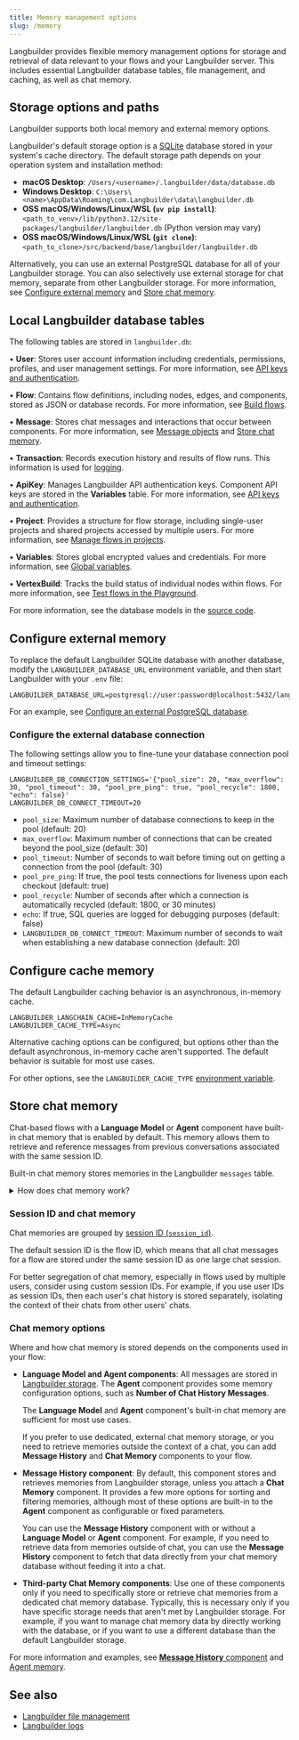 ```yaml
---
title: Memory management options
slug: /memory
---
```


Langbuilder provides flexible memory management options for storage and retrieval of data relevant to your flows and your Langbuilder server.
This includes essential Langbuilder database tables, file management, and caching, as well as chat memory.

## Storage options and paths

Langbuilder supports both local memory and external memory options.

Langbuilder's default storage option is a [SQLite](https://www.sqlite.org/) database stored in your system's cache directory.
The default storage path depends on your operation system and installation method:

- **macOS Desktop**: `/Users/<username>/.langbuilder/data/database.db`
- **Windows Desktop**: `C:\Users\<name>\AppData\Roaming\com.Langbuilder\data\langbuilder.db`
- **OSS macOS/Windows/Linux/WSL (`uv pip install`)**: `<path_to_venv>/lib/python3.12/site-packages/langbuilder/langbuilder.db` (Python version may vary)
- **OSS macOS/Windows/Linux/WSL (`git clone`)**: `<path_to_clone>/src/backend/base/langbuilder/langbuilder.db`

Alternatively, you can use an external PostgreSQL database for all of your Langbuilder storage.
You can also selectively use external storage for chat memory, separate from other Langbuilder storage.
For more information, see [Configure external memory](#configure-external-memory) and [Store chat memory](#store-chat-memory).

## Local Langbuilder database tables

The following tables are stored in `langbuilder.db`:

• **User**: Stores user account information including credentials, permissions, profiles, and user management settings. For more information, see [API keys and authentication](/api-keys-and-authentication).

• **Flow**: Contains flow definitions, including nodes, edges, and components, stored as JSON or database records. For more information, see [Build flows](/concepts-flows).

• **Message**: Stores chat messages and interactions that occur between components. For more information, see [Message objects](/data-types#message) and [Store chat memory](#store-chat-memory).

• **Transaction**: Records execution history and results of flow runs. This information is used for [logging](/logging).

• **ApiKey**: Manages Langbuilder API authentication keys. Component API keys are stored in the **Variables** table. For more information, see [API keys and authentication](/api-keys-and-authentication).

• **Project**: Provides a structure for flow storage, including single-user projects and shared projects accessed by multiple users. For more information, see [Manage flows in projects](/concepts-flows#projects).

• **Variables**: Stores global encrypted values and credentials. For more information, see [Global variables](/configuration-global-variables).

• **VertexBuild**: Tracks the build status of individual nodes within flows. For more information, see [Test flows in the Playground](/concepts-playground).

For more information, see the database models in the [source code](https://github.com/cloudgeometry/langbuilder/tree/main/src/backend/base/langbuilder/services/database/models).

## Configure external memory

To replace the default Langbuilder SQLite database with another database, modify the `LANGBUILDER_DATABASE_URL` environment variable, and then start Langbuilder with your `.env` file:

```
LANGBUILDER_DATABASE_URL=postgresql://user:password@localhost:5432/langbuilder
```

For an example, see [Configure an external PostgreSQL database](/configuration-custom-database).

### Configure the external database connection

The following settings allow you to fine-tune your database connection pool and timeout settings:

```
LANGBUILDER_DB_CONNECTION_SETTINGS='{"pool_size": 20, "max_overflow": 30, "pool_timeout": 30, "pool_pre_ping": true, "pool_recycle": 1800, "echo": false}'
LANGBUILDER_DB_CONNECT_TIMEOUT=20
```

- `pool_size`: Maximum number of database connections to keep in the pool (default: 20)
- `max_overflow`: Maximum number of connections that can be created beyond the pool_size (default: 30)
- `pool_timeout`: Number of seconds to wait before timing out on getting a connection from the pool (default: 30)
- `pool_pre_ping`: If true, the pool tests connections for liveness upon each checkout (default: true)
- `pool_recycle`: Number of seconds after which a connection is automatically recycled (default: 1800, or 30 minutes)
- `echo`: If true, SQL queries are logged for debugging purposes (default: false)
- `LANGBUILDER_DB_CONNECT_TIMEOUT`: Maximum number of seconds to wait when establishing a new database connection (default: 20)

## Configure cache memory

The default Langbuilder caching behavior is an asynchronous, in-memory cache.
```
LANGBUILDER_LANGCHAIN_CACHE=InMemoryCache
LANGBUILDER_CACHE_TYPE=Async
```

Alternative caching options can be configured, but options other than the default asynchronous, in-memory cache aren't supported.
The default behavior is suitable for most use cases.

For other options, see the `LANGBUILDER_CACHE_TYPE` [environment variable](/environment-variables).

## Store chat memory

Chat-based flows with a **Language Model** or **Agent** component have built-in chat memory that is enabled by default.
This memory allows them to retrieve and reference messages from previous conversations associated with the same session ID.

Built-in chat memory stores memories in the Langbuilder `messages` table.

<details>
<summary>How does chat memory work?</summary>

Chat memory is a cache for the LLM or agent to preserve past conversations to retain and reference that context in future interactions.
For example, if a user has already told the LLM their name, the LLM can retrieve that information from chat memory rather than asking the user to repeat themselves in future conversations or messages.

Chat memory is distinct from vector store memory because it is built specifically for storing and retrieving chat messages from databases.

Components that support chat memory (such as the **Agent**, **Language Model**, **Message History**, or third-party **Chat Memory** components) provide access to their respective databases _as memory_.
Retrieval as memory is an important distinction for LLMs and agents because this storage and retrieval mechanism is specifically designed to recall context from past conversations.
Unlike vector stores, which are designed for semantic search and retrieval of text chunks, chat memory is designed to store and retrieve chat messages in a way that is optimized for conversation history.

</details>

### Session ID and chat memory

Chat memories are grouped by [session ID (`session_id`)](/session-id).

The default session ID is the flow ID, which means that all chat messages for a flow are stored under the same session ID as one large chat session.

For better segregation of chat memory, especially in flows used by multiple users, consider using custom session IDs.
For example, if you use user IDs as session IDs, then each user's chat history is stored separately, isolating the context of their chats from other users' chats.

### Chat memory options

Where and how chat memory is stored depends on the components used in your flow:

* **Language Model and Agent components**: All messages are stored in [Langbuilder storage](#storage-options-and-paths).
The **Agent** component provides some memory configuration options, such as **Number of Chat History Messages**.

    The **Language Model** and **Agent** component's built-in chat memory are sufficient for most use cases.

    If you prefer to use dedicated, external chat memory storage, or you need to retrieve memories outside the context of a chat, you can add **Message History** and **Chat Memory** components to your flow.

* **Message History component**: By default, this component stores and retrieves memories from Langbuilder storage, unless you attach a **Chat Memory** component. It provides a few more options for sorting and filtering memories, although most of these options are built-in to the **Agent** component as configurable or fixed parameters.

    You can use the **Message History** component with or without a **Language Model** or **Agent** component.
    For example, if you need to retrieve data from memories outside of chat, you can use the **Message History** component to fetch that data directly from your chat memory database without feeding it into a chat.

* **Third-party Chat Memory components**: Use one of these components only if you need to specifically store or retrieve chat memories from a dedicated chat memory database.
Typically, this is necessary only if you have specific storage needs that aren't met by Langbuilder storage.
For example, if you want to manage chat memory data by directly working with the database, or if you want to use a different database than the default Langbuilder storage.

For more information and examples, see [**Message History** component](/components-helpers#message-history) and [Agent memory](/agents#agent-memory).

## See also

* [Langbuilder file management](/concepts-file-management)
* [Langbuilder logs](/logging)
